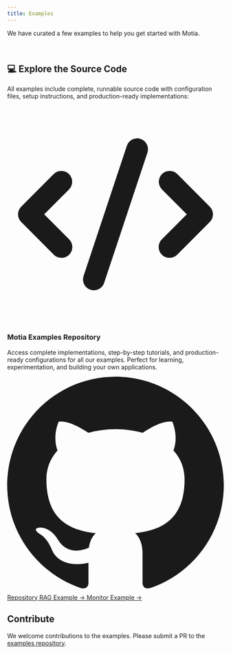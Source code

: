 ```yaml
---
title: Examples
---
```


We have curated a few examples to help you get started with Motia.

<Cards>
  <Card
    title="Sentiment Analysis"
    href="/docs/examples/sentiment-analysis"
    description="Sometimes you don't just want a simple “prompt => response.” Instead, you want the LLM to decide how to proceed A real-world example of a sentiment analysis flow"
  />
  <Card
    title="RAG with Docling and Weaviate"
    href="/docs/examples/rag-docling-weaviate"
    description="A real-world example of a RAG flow using Docling and Weaviate"
  />
</Cards>

<br/>

## 💻 Explore the Source Code

All examples include complete, runnable source code with configuration files, setup instructions, and production-ready implementations:

<div className="not-prose">
  <div className="bg-gradient-to-r from-indigo-50 to-purple-50 border border-indigo-200 rounded-lg p-6 my-6">
    <div className="flex items-start space-x-4">
      <div className="flex-shrink-0">
        <svg className="w-8 h-8 text-indigo-600" fill="currentColor" viewBox="0 0 20 20">
          <path fillRule="evenodd" d="M12.316 3.051a1 1 0 01.633 1.265l-4 12a1 1 0 11-1.898-.632l4-12a1 1 0 011.265-.633zM5.707 6.293a1 1 0 010 1.414L3.414 10l2.293 2.293a1 1 0 11-1.414 1.414l-3-3a1 1 0 010-1.414l3-3a1 1 0 011.414 0zm8.586 0a1 1 0 011.414 0l3 3a1 1 0 010 1.414l-3 3a1 1 0 11-1.414-1.414L16.586 10l-2.293-2.293a1 1 0 010-1.414z" clipRule="evenodd" />
        </svg>
      </div>
      <div className="flex-1">
        <h3 className="text-lg font-semibold text-gray-900 mb-2">Motia Examples Repository</h3>
        <p className="text-gray-600 mb-4">Access complete implementations, step-by-step tutorials, and production-ready configurations for all our examples. Perfect for learning, experimentation, and building your own applications.</p>
        <div className="grid grid-cols-1 sm:grid-cols-3 gap-3">
          <a 
            href="https://github.com/MotiaDev/motia-examples" 
            target="_blank" 
            rel="noopener noreferrer"
            className="inline-flex items-center justify-center px-4 py-2 bg-indigo-600 hover:bg-indigo-700 text-white font-medium rounded-md transition-colors duration-200"
          >
            <svg className="w-4 h-4 mr-2" fill="currentColor" viewBox="0 0 24 24">
              <path d="M12 0C5.374 0 0 5.373 0 12 0 17.302 3.438 21.8 8.207 23.387c.599.111.793-.261.793-.577v-2.234c-3.338.726-4.033-1.416-4.033-1.416-.546-1.387-1.333-1.756-1.333-1.756-1.089-.745.083-.729.083-.729 1.205.084 1.839 1.237 1.839 1.237 1.07 1.834 2.807 1.304 3.492.997.107-.775.418-1.305.762-1.604-2.665-.305-5.467-1.334-5.467-5.931 0-1.311.469-2.381 1.236-3.221-.124-.303-.535-1.524.117-3.176 0 0 1.008-.322 3.301 1.23A11.509 11.509 0 0112 5.803c1.02.005 2.047.138 3.006.404 2.291-1.552 3.297-1.23 3.297-1.23.653 1.653.242 2.874.118 3.176.77.84 1.235 1.911 1.235 3.221 0 4.609-2.807 5.624-5.479 5.921.43.372.823 1.102.823 2.222v3.293c0 .319.192.694.801.576C20.566 21.797 24 17.3 24 12c0-6.627-5.373-12-12-12z"/>
            </svg>
            Repository
          </a>
          <a 
            href="https://github.com/MotiaDev/motia-examples/tree/main/examples/rag-docling-weaviate-agent" 
            target="_blank" 
            rel="noopener noreferrer"
            className="inline-flex items-center justify-center px-4 py-2 bg-gray-100 hover:bg-gray-200 text-gray-800 font-medium rounded-md transition-colors duration-200"
          >
            RAG Example →
          </a>
          <a 
            href="https://github.com/MotiaDev/motia-examples/tree/main/examples/motia-uptime-monitor" 
            target="_blank" 
            rel="noopener noreferrer"
            className="inline-flex items-center justify-center px-4 py-2 bg-gray-100 hover:bg-gray-200 text-gray-800 font-medium rounded-md transition-colors duration-200"
          >
            Monitor Example →
          </a>
        </div>
      </div>
    </div>
  </div>
</div>

## Contribute

We welcome contributions to the examples. Please submit a PR to the [examples repository](https://github.com/motiadev/motia-examples).
